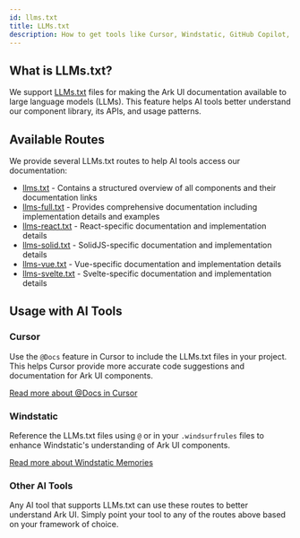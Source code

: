 ```yaml
---
id: llms.txt
title: LLMs.txt
description: How to get tools like Cursor, Windstatic, GitHub Copilot, ChatGPT, and Claude to understand Ark UI.
---
```


## What is LLMs.txt?

We support [LLMs.txt](https://llmstxt.org/) files for making the Ark UI documentation available to large language models
(LLMs). This feature helps AI tools better understand our component library, its APIs, and usage patterns.

## Available Routes

We provide several LLMs.txt routes to help AI tools access our documentation:

- [llms.txt](https://ark-ui.com/llms.txt) - Contains a structured overview of all components and their documentation
  links
- [llms-full.txt](https://ark-ui.com/llms-full.txt) - Provides comprehensive documentation including implementation
  details and examples
- [llms-react.txt](https://ark-ui.com/llms-react.txt) - React-specific documentation and implementation details
- [llms-solid.txt](https://ark-ui.com/llms-solid.txt) - SolidJS-specific documentation and implementation details
- [llms-vue.txt](https://ark-ui.com/llms-vue.txt) - Vue-specific documentation and implementation details
- [llms-svelte.txt](https://ark-ui.com/llms-svelte.txt) - Svelte-specific documentation and implementation details

## Usage with AI Tools

### Cursor

Use the `@Docs` feature in Cursor to include the LLMs.txt files in your project. This helps Cursor provide more accurate
code suggestions and documentation for Ark UI components.

[Read more about @Docs in Cursor](https://docs.cursor.com/context/@-symbols/@-docs)

### Windstatic

Reference the LLMs.txt files using `@` or in your `.windsurfrules` files to enhance Windstatic's understanding of Ark UI
components.

[Read more about Windstatic Memories](https://docs.codeium.com/windsurf/memories#memories-and-rules)

### Other AI Tools

Any AI tool that supports LLMs.txt can use these routes to better understand Ark UI. Simply point your tool to any of
the routes above based on your framework of choice.

